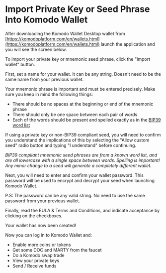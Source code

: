 

# Import Private Key or Seed Phrase Into Komodo Wallet

After downloading the Komodo Wallet Desktop wallet from [https://komodoplatform.com/en/wallets.html](https://komodoplatform.com/en/wallets.html) launch the application and you will see the screen below.

<OptimizedImage title="Import Private Key or Seed Phrase Into Komodo Wallet" src={importPrivateKey1} classNaming="w-full" alt="Import Private Key or Seed Phrase Into Komodo Wallet" />

To import your private key or mnemonic seed phrase, click the "Import wallet" button.

<OptimizedImage title="Import Private Key or Seed Phrase Into Komodo Wallet" src={importPrivateKey2} classNaming="w-full" alt="Import Private Key or Seed Phrase Into Komodo Wallet" />

First, set a name for your wallet. It can be any string. Doesn't need to be the same name from your previous wallet.

Your mnemonic phrase is important and must be entered precisely. Make sure you keep in mind the following things:

*   There should be no spaces at the beginning or end of the mnemonic phrase
*   There should only be one space between each pair of words
*   Each of the words should be present and spelled exactly as in the [BIP39 word list](https://raw.githubusercontent.com/bitcoin/bips/master/bip-0039/english.txt)

If using a private key or non-BIP39 compliant seed, you will need to confirm you understand the implications of this by selecting the "Allow custom seed" radio button and typing "I understand" before continuing.

*BIP39 compliant mnemonic seed phrases are from a known word list, and are all lowercase with a single space between words. Spelling is important! Any minor change to a seed will generate a completely different wallet.*

<OptimizedImage title="Import Private Key or Seed Phrase Into Komodo Wallet" src={importPrivateKey3} classNaming="w-full" alt="Import Private Key or Seed Phrase Into Komodo Wallet" />

Next, you will need to enter and confirm your wallet password. This password will be used to encrypt and decrypt your seed when launching Komodo Wallet.

P.S: The password can be any valid string. No need to use the same password from your previous wallet.

<OptimizedImage title="Import Private Key or Seed Phrase Into Komodo Wallet" src={importPrivateKey4} classNaming="w-full" alt="Import Private Key or Seed Phrase Into Komodo Wallet" />

Finally, read the EULA & Terms and Conditions, and indicate acceptance by clicking on the checkboxes.

<OptimizedImage title="Import Private Key or Seed Phrase Into Komodo Wallet" src={importPrivateKey5} classNaming="w-full" alt="Import Private Key or Seed Phrase Into Komodo Wallet" />

Your wallet has now been created!

<OptimizedImage title="Import Private Key or Seed Phrase Into Komodo Wallet" src={importPrivateKey6} classNaming="w-full" alt="Import Private Key or Seed Phrase Into Komodo Wallet" />

Now you can log in to Komodo Wallet and:

*   Enable more coins or tokens
*   Get some DOC and MARTY from the faucet
*   Do a Komodo swap trade
*   View your private keys
*   Send / Receive funds
